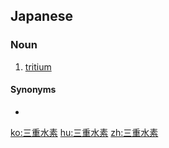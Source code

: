 ==Japanese==
{{ja-kanjitab|さん|じゅう|すい|そ|yomi=on}}

===Noun===
{{ja-noun|さんじゅうすいそ}}

# [[tritium]]

====Synonyms====
* {{ja-r|トリチウム}}

[[ko:三重水素]]
[[hu:三重水素]]
[[zh:三重水素]]